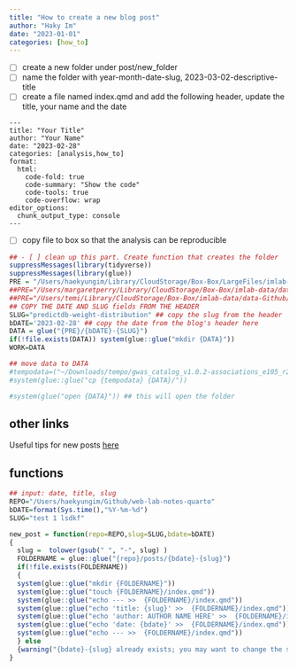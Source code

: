 ```yaml
---
title: "How to create a new blog post"
author: "Haky Im"
date: "2023-01-01"
categories: [how_to]
---
```


-   [ ] create a new folder under post/new_folder
-   [ ] name the folder with year-month-date-slug, 2023-03-02-descriptive-title
-   [ ] create a file named index.qmd and add the following header, update the title, your name and the date

```         
---
title: "Your Title"
author: "Your Name"
date: "2023-02-28"
categories: [analysis,how_to]
format:
  html:
    code-fold: true
    code-summary: "Show the code"
    code-tools: true
    code-overflow: wrap
editor_options: 
  chunk_output_type: console
---
```

-   [ ] copy file to box so that the analysis can be reproducible

```r
## - [ ] clean up this part. Create function that creates the folder
suppressMessages(library(tidyverse))
suppressMessages(library(glue))
PRE = "/Users/haekyungim/Library/CloudStorage/Box-Box/LargeFiles/imlab-data/data-Github/web-data"
##PRE="/Users/margaretperry/Library/CloudStorage/Box-Box/imlab-data/data-Github/web-data "
##PRE="/Users/temi/Library/CloudStorage/Box-Box/imlab-data/data-Github/web-data"
## COPY THE DATE AND SLUG fields FROM THE HEADER
SLUG="predictdb-weight-distribution" ## copy the slug from the header
bDATE='2023-02-28' ## copy the date from the blog's header here
DATA = glue("{PRE}/{bDATE}-{SLUG}")
if(!file.exists(DATA)) system(glue::glue("mkdir {DATA}"))
WORK=DATA

## move data to DATA
#tempodata=("~/Downloads/tempo/gwas_catalog_v1.0.2-associations_e105_r2022-04-07.tsv")
#system(glue::glue("cp {tempodata} {DATA}/"))

#system(glue("open {DATA}")) ## this will open the folder 
```

## other links

Useful tips for new posts [here](https://samanthacsik.github.io/posts/2022-10-24-quarto-blogs/#vi.-a-note-on-adding-an-additional-blog-or-more-to-your-site)

## functions

```r

## input: date, title, slug
REPO="/Users/haekyungim/Github/web-lab-notes-quarto"
bDATE=format(Sys.time(),"%Y-%m-%d")
SLUG="test 1 lsdkf"

new_post = function(repo=REPO,slug=SLUG,bdate=bDATE)
{ 
  slug =  tolower(gsub(" ", "-", slug) )
  FOLDERNAME = glue::glue("{repo}/posts/{bdate}-{slug}")
  if(!file.exists(FOLDERNAME))
  {
  system(glue::glue("mkdir {FOLDERNAME}"))
  system(glue::glue("touch {FOLDERNAME}/index.qmd"))
  system(glue::glue("echo --- >>  {FOLDERNAME}/index.qmd"))
  system(glue::glue("echo 'title: {slug}' >>  {FOLDERNAME}/index.qmd"))
  system(glue::glue("echo 'author: AUTHOR NAME HERE' >>  {FOLDERNAME}/index.qmd"))
  system(glue::glue("echo 'date: {bdate}' >>  {FOLDERNAME}/index.qmd"))
  system(glue::glue("echo --- >>  {FOLDERNAME}/index.qmd"))
  } else
  {warning("{bdate}-{slug} already exists; you may want to change the slug")}
}

```
